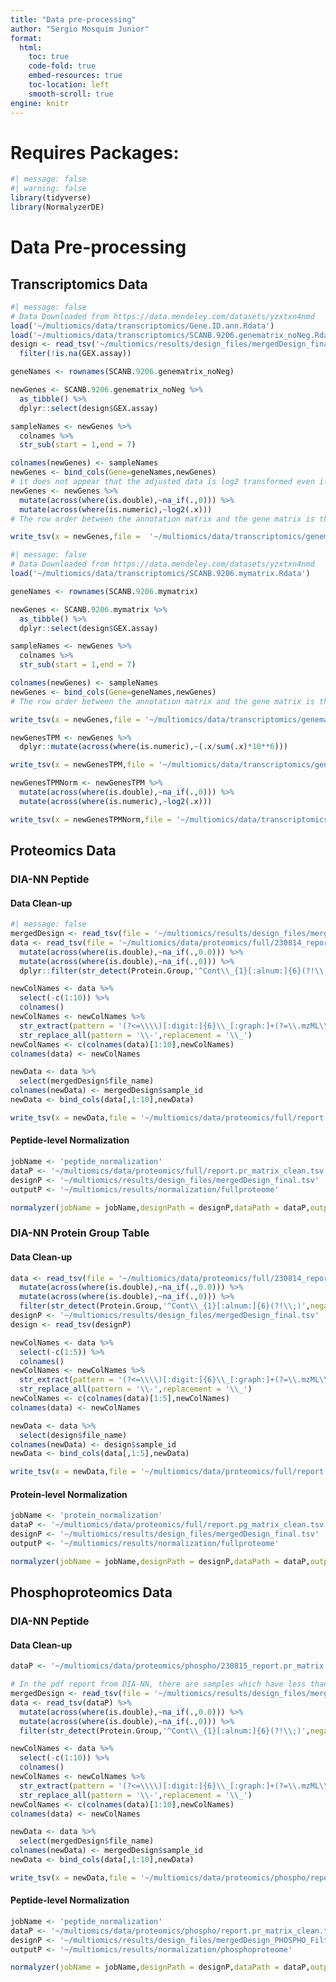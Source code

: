 ```yaml
---
title: "Data pre-processing"
author: "Sergio Mosquim Junior"
format:
  html:
    toc: true
    code-fold: true
    embed-resources: true
    toc-location: left
    smooth-scroll: true
engine: knitr
---
```


# Requires Packages:
```r
#| message: false
#| warning: false
library(tidyverse)
library(NormalyzerDE)
```

# Data Pre-processing

## Transcriptomics Data
```r
#| message: false
# Data Downloaded from https://data.mendeley.com/datasets/yzxtxn4nmd
load('~/multiomics/data/transcriptomics/Gene.ID.ann.Rdata')
load('~/multiomics/data/transcriptomics/SCANB.9206.genematrix_noNeg.Rdata')
design <- read_tsv('~/multiomics/results/design_files/mergedDesign_final.tsv') %>% 
  filter(!is.na(GEX.assay))

geneNames <- rownames(SCANB.9206.genematrix_noNeg)

newGenes <- SCANB.9206.genematrix_noNeg %>% 
  as_tibble() %>% 
  dplyr::select(design$GEX.assay)

sampleNames <- newGenes %>% 
  colnames %>% 
  str_sub(start = 1,end = 7)

colnames(newGenes) <- sampleNames
newGenes <- bind_cols(Gene=geneNames,newGenes)
# it does not appear that the adjusted data is log2 transformed even if it is described as being (max value is over 70000)
newGenes <- newGenes %>% 
  mutate(across(where(is.double),~na_if(.,0))) %>% 
  mutate(across(where(is.numeric),~log2(.x)))
# The row order between the annotation matrix and the gene matrix is the same, so one can just swap gene names

write_tsv(x = newGenes,file =  '~/multiomics/data/transcriptomics/genematrix_filtered_adjusted.tsv')
```

```r
#| message: false
# Data Downloaded from https://data.mendeley.com/datasets/yzxtxn4nmd
load('~/multiomics/data/transcriptomics/SCANB.9206.mymatrix.Rdata')

geneNames <- rownames(SCANB.9206.mymatrix)

newGenes <- SCANB.9206.mymatrix %>% 
  as_tibble() %>% 
  dplyr::select(design$GEX.assay)

sampleNames <- newGenes %>% 
  colnames %>% 
  str_sub(start = 1,end = 7)

colnames(newGenes) <- sampleNames
newGenes <- bind_cols(Gene=geneNames,newGenes)
# The row order between the annotation matrix and the gene matrix is the same, so one can just swap gene names

write_tsv(x = newGenes,file = '~/multiomics/data/transcriptomics/genematrix_filtered_unadjusted.tsv')

newGenesTPM <- newGenes %>% 
  dplyr::mutate(across(where(is.numeric),~(.x/sum(.x)*10**6)))

write_tsv(x = newGenesTPM,file = '~/multiomics/data/transcriptomics/genematrix_unadjusted_tpm.tsv')

newGenesTPMNorm <- newGenesTPM %>% 
  mutate(across(where(is.double),~na_if(.,0))) %>% 
  mutate(across(where(is.numeric),~log2(.x)))

write_tsv(x = newGenesTPMNorm,file = '~/multiomics/data/transcriptomics/genematrix_unadjusted_tpm_normalized.tsv')
```


## Proteomics Data
### DIA-NN Peptide
#### Data Clean-up
```r
#| message: false
mergedDesign <- read_tsv(file = '~/multiomics/results/design_files/mergedDesign_final.tsv')
data <- read_tsv(file = '~/multiomics/data/proteomics/full/230814_report.pr_matrix.tsv') %>% 
  mutate(across(where(is.double),~na_if(.,0.0))) %>% 
  mutate(across(where(is.double),~na_if(.,0))) %>% 
  dplyr::filter(str_detect(Protein.Group,'^Cont\\_{1}[:alnum:]{6}(?!\\;)',negate = TRUE)) #remove rows with contaminant as single ID

newColNames <- data %>%
  select(-c(1:10)) %>%
  colnames()
newColNames <- newColNames %>%
  str_extract(pattern = '(?<=\\\\)[:digit:]{6}\\_[:graph:]+(?=\\.mzML\\.dia)') %>%
  str_replace_all(pattern = '\\-',replacement = '\\_')
newColNames <- c(colnames(data)[1:10],newColNames)
colnames(data) <- newColNames

newData <- data %>% 
  select(mergedDesign$file_name)
colnames(newData) <- mergedDesign$sample_id
newData <- bind_cols(data[,1:10],newData)

write_tsv(x = newData,file = '~/multiomics/data/proteomics/full/report.pr_matrix_clean.tsv')
```

#### Peptide-level Normalization
```r
jobName <- 'peptide_normalization'
dataP <- '~/multiomics/data/proteomics/full/report.pr_matrix_clean.tsv'
designP <- '~/multiomics/results/design_files/mergedDesign_final.tsv'
outputP <- '~/multiomics/results/normalization/fullproteome'

normalyzer(jobName = jobName,designPath = designP,dataPath = dataP,outputDir = outputP,normalizeRetentionTime = FALSE,zeroToNA = TRUE,sampleColName = 'sample_id',groupColName = 'group',writeReportAsPngs = TRUE)
```

### DIA-NN Protein Group Table
#### Data Clean-up
```r
data <- read_tsv(file = '~/multiomics/data/proteomics/full/230814_report.pg_matrix.tsv') %>% 
  mutate(across(where(is.double),~na_if(.,0.0))) %>% 
  mutate(across(where(is.double),~na_if(.,0))) %>% 
  filter(str_detect(Protein.Group,'^Cont\\_{1}[:alnum:]{6}(?!\\;)',negate = TRUE))
designP <- '~/multiomics/results/design_files/mergedDesign_final.tsv'
design <- read_tsv(designP)

newColNames <- data %>% 
  select(-c(1:5)) %>% 
  colnames()
newColNames <- newColNames %>%
  str_extract(pattern = '(?<=\\\\)[:digit:]{6}\\_[:graph:]+(?=\\.mzML\\.dia)') %>% 
  str_replace_all(pattern = '\\-',replacement = '\\_')
newColNames <- c(colnames(data)[1:5],newColNames)
colnames(data) <- newColNames

newData <- data %>% 
  select(design$file_name)
colnames(newData) <- design$sample_id
newData <- bind_cols(data[,1:5],newData)

write_tsv(x = newData,file = '~/multiomics/data/proteomics/full/report.pg_matrix_clean.tsv')
```

#### Protein-level Normalization
```r
jobName <- 'protein_normalization'
dataP <- '~/multiomics/data/proteomics/full/report.pg_matrix_clean.tsv'
designP <- '~/multiomics/results/design_files/mergedDesign_final.tsv'
outputP <- '~/multiomics/results/normalization/fullproteome'

normalyzer(jobName = jobName,designPath = designP,dataPath = dataP,outputDir = outputP,normalizeRetentionTime = FALSE,zeroToNA = TRUE,sampleColName = 'sample_id',groupColName = 'group',writeReportAsPngs = TRUE)
```


## Phosphoproteomics Data
### DIA-NN Peptide
#### Data Clean-up
```r
dataP <- '~/multiomics/data/proteomics/phospho/230815_report.pr_matrix.tsv'

# In the pdf report from DIA-NN, there are samples which have less than 10 000 precursors at 1% FDR. Therefore, before proceeding, these samples will be removed.
mergedDesign <- read_tsv(file = '~/multiomics/results/design_files/mergedDesign_PHOSPHO_Filtered.tsv')
data <- read_tsv(dataP) %>% 
  mutate(across(where(is.double),~na_if(.,0.0))) %>% 
  mutate(across(where(is.double),~na_if(.,0))) %>% 
  filter(str_detect(Protein.Group,'^Cont\\_{1}[:alnum:]{6}(?!\\;)',negate = TRUE))

newColNames <- data %>%
  select(-c(1:10)) %>%
  colnames()
newColNames <- newColNames %>%
  str_extract(pattern = '(?<=\\\\)[:digit:]{6}\\_[:graph:]+(?=\\.mzML\\.dia)') %>%
  str_replace_all(pattern = '\\-',replacement = '\\_')
newColNames <- c(colnames(data)[1:10],newColNames)
colnames(data) <- newColNames

newData <- data %>% 
  select(mergedDesign$file_name)
colnames(newData) <- mergedDesign$sample_id
newData <- bind_cols(data[,1:10],newData)

write_tsv(x = newData,file = '~/multiomics/data/proteomics/phospho/report.pr_matrix_clean.tsv')
```

#### Peptide-level Normalization
```r
jobName <- 'peptide_normalization'
dataP <- '~/multiomics/data/proteomics/phospho/report.pr_matrix_clean.tsv'
designP <- '~/multiomics/results/design_files/mergedDesign_PHOSPHO_Filtered.tsv'
outputP <- '~/multiomics/results/normalization/phosphoproteome'

normalyzer(jobName = jobName,designPath = designP,dataPath = dataP,outputDir = outputP,normalizeRetentionTime = FALSE,zeroToNA = TRUE,sampleColName = 'sample_id',groupColName = 'group')
```